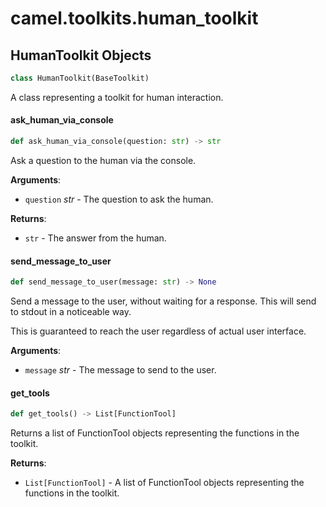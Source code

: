 <a id="camel.toolkits.human_toolkit"></a>

# camel.toolkits.human\_toolkit

<a id="camel.toolkits.human_toolkit.HumanToolkit"></a>

## HumanToolkit Objects

```python
class HumanToolkit(BaseToolkit)
```

A class representing a toolkit for human interaction.

<a id="camel.toolkits.human_toolkit.HumanToolkit.ask_human_via_console"></a>

#### ask\_human\_via\_console

```python
def ask_human_via_console(question: str) -> str
```

Ask a question to the human via the console.

**Arguments**:

- `question` _str_ - The question to ask the human.
  

**Returns**:

- `str` - The answer from the human.

<a id="camel.toolkits.human_toolkit.HumanToolkit.send_message_to_user"></a>

#### send\_message\_to\_user

```python
def send_message_to_user(message: str) -> None
```

Send a message to the user, without waiting for
a response. This will send to stdout in a noticeable way.

This is guaranteed to reach the user regardless of
actual user interface.

**Arguments**:

- `message` _str_ - The message to send to the user.

<a id="camel.toolkits.human_toolkit.HumanToolkit.get_tools"></a>

#### get\_tools

```python
def get_tools() -> List[FunctionTool]
```

Returns a list of FunctionTool objects representing the
functions in the toolkit.

**Returns**:

- `List[FunctionTool]` - A list of FunctionTool objects
  representing the functions in the toolkit.

